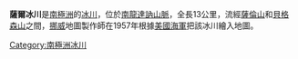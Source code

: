 {{coord|72|3|S|25|31|E|display=title}}

'''薩爾冰川'''是[[南極洲|南極洲]]的[[冰川|冰川]]，位於[[南龍達訥山脈|南龍達訥山脈]]，全長13公里，流經[[薩倫山|薩倫山]]和[[貝格森山|貝格森山]]之間，[[挪威|挪威]]地圖製作師在1957年根據[[美國海軍|美國海軍]]把該冰川繪入地圖。

{{Antarctica-geo-stub}}
[[Category:南極洲冰川|Category:南極洲冰川]]
